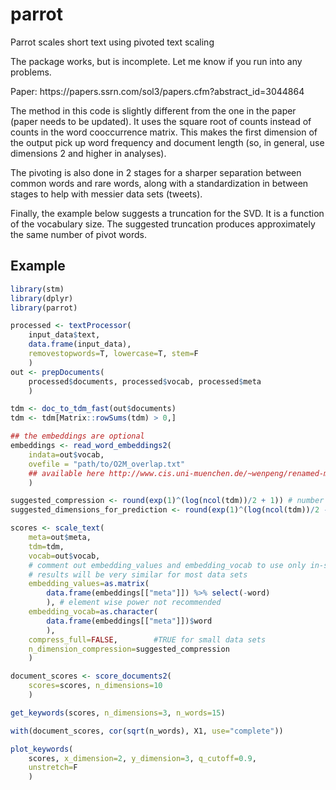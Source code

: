 # parrot

Parrot scales short text using pivoted text scaling

The package works, but is incomplete. Let me know if you run into any problems.

Paper: https://papers.ssrn.com/sol3/papers.cfm?abstract_id=3044864

The method in this code is slightly different from the one in the paper (paper needs to be updated). It uses the square root of counts instead of counts in the word cooccurrence matrix. This makes the first dimension of the output pick up word frequency and document length (so, in general, use dimensions 2 and higher in analyses).

The pivoting is also done in 2 stages for a sharper separation between common words and rare words, along with a standardization in between stages to help with messier data sets (tweets).

Finally, the example below suggests a truncation for the SVD. It is a function of the vocabulary size. The suggested truncation produces approximately the same number of pivot words.

## Example



```r
library(stm)
library(dplyr)
library(parrot)

processed <- textProcessor(
    input_data$text,
    data.frame(input_data),
    removestopwords=T, lowercase=T, stem=F
    )
out <- prepDocuments(
    processed$documents, processed$vocab, processed$meta
    )

tdm <- doc_to_tdm_fast(out$documents)
tdm <- tdm[Matrix::rowSums(tdm) > 0,]

## the embeddings are optional
embeddings <- read_word_embeddings2(
    indata=out$vocab,
    ovefile = "path/to/O2M_overlap.txt"
    ## available here http://www.cis.uni-muenchen.de/~wenpeng/renamed-meta-emb.tar.gz
    )

suggested_compression <- round(exp(1)^(log(ncol(tdm))/2 + 1)) # number of pivot words (precise)
suggested_dimensions_for_prediction <- round(exp(1)^(log(ncol(tdm))/2 - 1)) # expected number of dimensions with more variance in pivot words than rare words (data dependent)

scores <- scale_text(
    meta=out$meta,
    tdm=tdm,
    vocab=out$vocab,
    # comment out embedding_values and embedding_vocab to use only in-sample data
    # results will be very similar for most data sets
    embedding_values=as.matrix(
        data.frame(embeddings[["meta"]]) %>% select(-word)
        ), # element wise power not recommended
    embedding_vocab=as.character(
        data.frame(embeddings[["meta"]])$word
        ),
    compress_full=FALSE,        #TRUE for small data sets
    n_dimension_compression=suggested_compression
    )

document_scores <- score_documents2(
    scores=scores, n_dimensions=10
    )

get_keywords(scores, n_dimensions=3, n_words=15)

with(document_scores, cor(sqrt(n_words), X1, use="complete"))

plot_keywords(
    scores, x_dimension=2, y_dimension=3, q_cutoff=0.9,
    unstretch=F
    )
```

